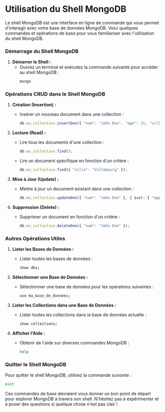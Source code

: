 # Utilisation du Shell MongoDB

Le shell MongoDB est une interface en ligne de commande qui vous permet d'interagir avec votre base de données MongoDB. Voici quelques commandes et opérations de base pour vous familiariser avec l'utilisation du shell MongoDB.

### Démarrage du Shell MongoDB

1. **Démarrer le Shell :**
   - Ouvrez un terminal et exécutez la commande suivante pour accéder au shell MongoDB :
     ```bash
     mongo
     ```

### Opérations CRUD dans le Shell MongoDB

1. **Création (Insertion) :**
   - Insérer un nouveau document dans une collection :
     ```javascript
     db.ma_collection.insertOne({ "nom": "John Doe", "age": 25, "ville": "Villebourg" });
     ```

2. **Lecture (Read) :**
   - Lire tous les documents d'une collection :
     ```javascript
     db.ma_collection.find();
     ```

   - Lire un document spécifique en fonction d'un critère :
     ```javascript
     db.ma_collection.find({ "ville": "Villebourg" });
     ```

3. **Mise à Jour (Update) :**
   - Mettre à jour un document existant dans une collection :
     ```javascript
     db.ma_collection.updateOne({ "nom": "John Doe" }, { $set: { "age": 26 } });
     ```

4. **Suppression (Delete) :**
   - Supprimer un document en fonction d'un critère :
     ```javascript
     db.ma_collection.deleteOne({ "nom": "John Doe" });
     ```

### Autres Opérations Utiles

1. **Lister les Bases de Données :**
   - Lister toutes les bases de données :
     ```bash copy
     show dbs;
     ```

2. **Sélectionner une Base de Données :**
   - Sélectionner une base de données pour les opérations suivantes :
     ```bash copy
     use ma_base_de_donnees;
     ```

3. **Lister les Collections dans une Base de Données :**
   - Lister toutes les collections dans la base de données actuelle :
     ```bash copy
     show collections;
     ```

4. **Afficher l'Aide :**
   - Obtenir de l'aide sur diverses commandes MongoDB :
     ```bash copy
     help
     ```

### Quitter le Shell MongoDB

Pour quitter le shell MongoDB, utilisez la commande suivante :

```bash copy
exit
```

Ces commandes de base devraient vous donner un bon point de départ pour explorer MongoDB à travers son shell. N'hésitez pas à expérimenter et à poser des questions si quelque chose n'est pas clair !